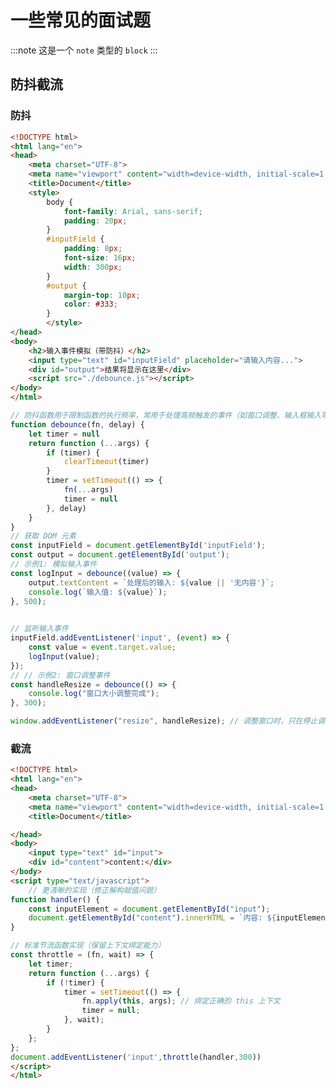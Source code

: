# 一些常见的面试题
:::note
这是一个 `note` 类型的 `block`
:::
## 防抖截流
### 防抖
```html
<!DOCTYPE html>
<html lang="en">
<head>
    <meta charset="UTF-8">
    <meta name="viewport" content="width=device-width, initial-scale=1.0">
    <title>Document</title>
    <style>
        body {
            font-family: Arial, sans-serif;
            padding: 20px;
        }
        #inputField {
            padding: 8px;
            font-size: 16px;
            width: 300px;
        }
        #output {
            margin-top: 10px;
            color: #333;
        }
        </style>
</head>
<body>
    <h2>输入事件模拟（带防抖）</h2>
    <input type="text" id="inputField" placeholder="请输入内容...">
    <div id="output">结果将显示在这里</div>
    <script src="./debounce.js"></script>
</body>
</html>
```
```js
// 防抖函数用于限制函数的执行频率，常用于处理高频触发的事件（如窗口调整、输入框输入等），确保在事件停止触发一段时间后才执行一次。
function debounce(fn, delay) {
    let timer = null
    return function (...args) {
        if (timer) {
            clearTimeout(timer)
        }
        timer = setTimeout(() => {
            fn(...args)
            timer = null
        }, delay)
    }
}
// 获取 DOM 元素
const inputField = document.getElementById('inputField');
const output = document.getElementById('output');
// 示例1: 模拟输入事件
const logInput = debounce((value) => {
    output.textContent = `处理后的输入: ${value || '无内容'}`;
    console.log(`输入值: ${value}`);
}, 500);

 
// 监听输入事件
inputField.addEventListener('input', (event) => {
    const value = event.target.value;
    logInput(value);
});
// // 示例2: 窗口调整事件
const handleResize = debounce(() => {
    console.log("窗口大小调整完成");
}, 300);

window.addEventListener("resize", handleResize); // 调整窗口时，只在停止调整 300ms 后执行
```
### 截流
```html
<!DOCTYPE html>
<html lang="en">
<head>
    <meta charset="UTF-8">
    <meta name="viewport" content="width=device-width, initial-scale=1.0">
    <title>Document</title>

</head>
<body>
    <input type="text" id="input">
    <div id="content">content:</div>
</body>
<script type="text/javascript">
    // 更清晰的实现（修正解构赋值问题）
function handler() {
    const inputElement = document.getElementById("input");
    document.getElementById("content").innerHTML = `内容: ${inputElement.value}`;
}

// 标准节流函数实现（保留上下文绑定能力）
const throttle = (fn, wait) => {
    let timer;
    return function (...args) {
        if (!timer) {
            timer = setTimeout(() => {
                fn.apply(this, args); // 绑定正确的 this 上下文
                timer = null;
            }, wait);
        }
    };
};
document.addEventListener('input',throttle(handler,300))
</script>
</html>
```